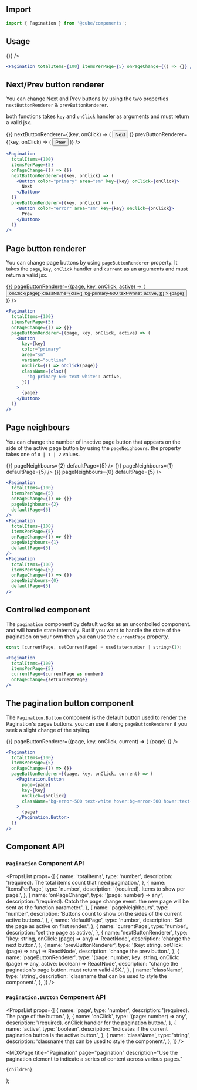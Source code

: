 


<Head>
  <title>Pagination - Cube</title>
  <meta
    name="description"
    content="Use the pagination element to indicate a series of content across various pages."
  />
</Head>

## Import

```jsx
import { Pagination } from '@cube/components';
```

## Usage

<Example>
  <Pagination totalItems={100} itemsPerPage={5} onPageChange={() => {}} />
</Example>

```jsx
<Pagination totalItems={100} itemsPerPage={5} onPageChange={() => {}} />
```

## Next/Prev button renderer

You can change Next and Prev buttons by using the two properties `nextButtonRenderer` & `prevButtonRenderer`.

both functions takes `key` and `onClick` handler as arguments and must return a valid jsx.

<Example>
  <Pagination
    totalItems={100}
    itemsPerPage={5}
    onPageChange={() => {}}
    nextButtonRenderer={(key, onClick) => (
      <Button color="primary" area="sm" key={key} onClick={onClick}>
        Next
      </Button>
    )}
    prevButtonRenderer={(key, onClick) => (
      <Button color="error" area="sm" key={key} onClick={onClick}>
        Prev
      </Button>
    )}
  />
</Example>

```jsx
<Pagination
  totalItems={100}
  itemsPerPage={5}
  onPageChange={() => {}}
  nextButtonRenderer={(key, onClick) => (
    <Button color="primary" area="sm" key={key} onClick={onClick}>
      Next
    </Button>
  )}
  prevButtonRenderer={(key, onClick) => (
    <Button color="error" area="sm" key={key} onClick={onClick}>
      Prev
    </Button>
  )}
/>
```

## Page button renderer

You can change page buttons by using `pageButtonRenderer` property. It takes the `page`, `key`, `onClick` handler and `current` as an arguments and must return a valid jsx.

<Example>
  <Pagination
    totalItems={100}
    itemsPerPage={5}
    onPageChange={() => {}}
    pageButtonRenderer={(page, key, onClick, active) => (
      <Button
        key={key}
        color="primary"
        area="sm"
        variant="outline"
        onClick={() => onClick(page)}
        className={clsx({
          'bg-primary-600 text-white': active,
        })}
      >
        {page}
      </Button>
    )}
  />
</Example>

```jsx
<Pagination
  totalItems={100}
  itemsPerPage={5}
  onPageChange={() => {}}
  pageButtonRenderer={(page, key, onClick, active) => (
    <Button
      key={key}
      color="primary"
      area="sm"
      variant="outline"
      onClick={() => onClick(page)}
      className={clsx({
        'bg-primary-600 text-white': active,
      })}
    >
      {page}
    </Button>
  )}
/>
```

## Page neighbours

You can change the number of inactive page button that appears on the side of the active page button by using the `pageNeighbours`. the property takes one of `0 | 1 | 2` values.

<Example>
  <div className="flex flex-col space-y-4">
    <Pagination
      totalItems={100}
      itemsPerPage={5}
      onPageChange={() => {}}
      pageNeighbours={2}
      defaultPage={5}
    />
    <Pagination
      totalItems={100}
      itemsPerPage={5}
      onPageChange={() => {}}
      pageNeighbours={1}
      defaultPage={5}
    />
    <Pagination
      totalItems={100}
      itemsPerPage={5}
      onPageChange={() => {}}
      pageNeighbours={0}
      defaultPage={5}
    />
  </div>
</Example>

```jsx
<Pagination
  totalItems={100}
  itemsPerPage={5}
  onPageChange={() => {}}
  pageNeighbours={2}
  defaultPage={5}
/>
<Pagination
  totalItems={100}
  itemsPerPage={5}
  onPageChange={() => {}}
  pageNeighbours={1}
  defaultPage={5}
/>
<Pagination
  totalItems={100}
  itemsPerPage={5}
  onPageChange={() => {}}
  pageNeighbours={0}
  defaultPage={5}
/>
```

## Controlled component

The `pagination` component by default works as an uncontrolled component. and will handle state internally.
But if you want to handle the state of the pagination on your own then you can use the `currentPage` property.

<ControlledExample />

```jsx
const [currentPage, setCurrentPage] = useState<number | string>(1);

<Pagination
  totalItems={100}
  itemsPerPage={5}
  currentPage={currentPage as number}
  onPageChange={setCurrentPage}
/>
```

## The pagination button component

The `Pagination.Button` component is the default button used to render the Pagination's pages buttons. you can use it along `pageButtonRenderer` if you seek a slight change of the styling.

<Example>
  <Pagination
    totalItems={100}
    itemsPerPage={5}
    onPageChange={() => {}}
    pageButtonRenderer={(page, key, onClick, current) => (
      <Pagination.Button
        page={page}
        key={key}
        onClick={onClick}
        className="bg-error-500 text-white hover:bg-error-500 hover:text-white"
      >
        {page}
      </Pagination.Button>
    )}
  />
</Example>

```jsx
<Pagination
  totalItems={100}
  itemsPerPage={5}
  onPageChange={() => {}}
  pageButtonRenderer={(page, key, onClick, current) => (
    <Pagination.Button
      page={page}
      key={key}
      onClick={onClick}
      className="bg-error-500 text-white hover:bg-error-500 hover:text-white"
    >
      {page}
    </Pagination.Button>
  )}
/>
```

## Component API

### `Pagination` Component API

<PropsList
  props={[
    {
      name: 'totalItems',
      type: 'number',
      description: '(required). The total items count that need pagination.',
    },
    {
      name: 'itemsPerPage',
      type: 'number',
      description: '(required). Items to show per page.',
    },
    {
      name: 'onPageChange',
      type: '(page: number) => any',
      description:
        '(required). Catch the page change event. the new page will be sent as the function parameter.',
    },
    {
      name: 'pageNeighbours',
      type: 'number',
      description:
        'Buttons count to show on the sides of the current active buttons.',
    },
    {
      name: 'defaultPage',
      type: 'number',
      description: 'Set the page as active on first render.',
    },
    {
      name: 'currentPage',
      type: 'number',
      description: 'set the page as active.',
    },
    {
      name: 'nextButtonRenderer',
      type: '(key: string, onClick: (page) => any) => ReactNode',
      description: 'change the next button.',
    },
    {
      name: 'prevButtonRenderer',
      type: '(key: string, onClick: (page) => any) => ReactNode',
      description: 'change the prev button.',
    },
    {
      name: 'pageButtonRenderer',
      type: '(page: number, key: string, onClick: (page) => any, active: boolean) => ReactNode',
      description:
        "change the pagination's page button. must return valid JSX.",
    },
    {
      name: 'className',
      type: 'string',
      description: 'classname that can be used to style the component.',
    },
  ]}
/>

### `Pagination.Button` Component API

<PropsList
  props={[
    {
      name: 'page',
      type: 'number',
      description: '(required). The page of the button.',
    },
    {
      name: 'onClick',
      type: '(page: number) => any',
      description: '(required). onClick handler for the pagination button.',
    },
    {
      name: 'active',
      type: 'boolean',
      description:
        'Indicates if the current pagination button is the active button.',
    },
    {
      name: 'className',
      type: 'string',
      description: 'classname that can be used to style the component.',
    },
  ]}
/>

  <MDXPage
    title="Pagination"
    page="pagination"
    description="Use the pagination element to indicate a series of content across various pages."
  >
    {children}
  </MDXPage>
);
